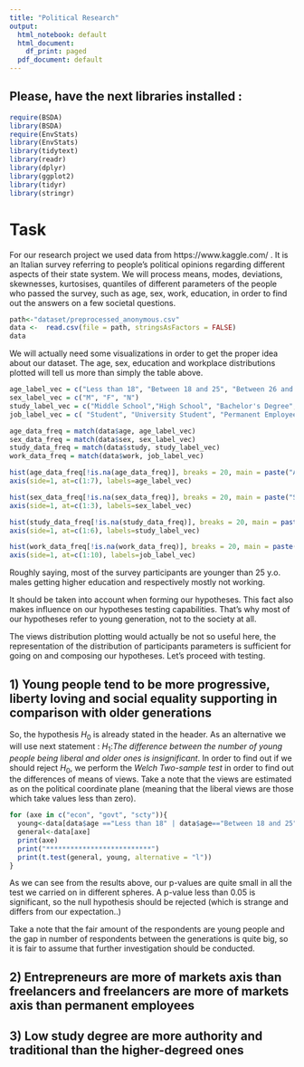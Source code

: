 ```yaml
---
title: "Political Research"
output:
  html_notebook: default
  html_document:
    df_print: paged
  pdf_document: default
---
```

## Please, have the next libraries installed :
```r
require(BSDA)
library(BSDA)
require(EnvStats)   
library(EnvStats)
library(tidytext)
library(readr)
library(dplyr)
library(ggplot2)
library(tidyr)
library(stringr)
```

# Task
For our research project we used data from https://www.kaggle.com/ . It is an Italian survey referring to people's political opinions regarding different aspects of their state system. We will process means, modes, deviations, skewnesses, kurtosises, quantiles of different parameters of the people who passed the survey, such as age, sex, work, education, in order to find out the answers on a few societal questions.
```r
path<-"dataset/preprocessed_anonymous.csv"
data <-  read.csv(file = path, stringsAsFactors = FALSE)
data
```
We will actually need some visualizations in order to get the proper idea about our dataset. The age, sex, education and workplace distributions plotted will tell us more than simply the table above.
```r
age_label_vec = c("Less than 18", "Between 18 and 25", "Between 26 and 35", "Between 36 and 45", "Between 46 and 55", "Between 56 and 65", "More than 65")
sex_label_vec = c("M", "F", "N")
study_label_vec = c("Middle School","High School", "Bachelor's Degree", "Master's Degree", "First Level Master Degree", "PhD")
job_label_vec = c( "Student", "University Student", "Permanent Employee", "Fixed Term Employee", "Freelance", "Public Employee", "Entrepreneur",  "Post-Doc", "Looking for employment", "Retired")

age_data_freq = match(data$age, age_label_vec)
sex_data_freq = match(data$sex, sex_label_vec)
study_data_freq = match(data$study, study_label_vec)
work_data_freq = match(data$work, job_label_vec)

hist(age_data_freq[!is.na(age_data_freq)], breaks = 20, main = paste("Age Distribution"), xaxt='n', xlab="Ages", col="white")
axis(side=1, at=c(1:7), labels=age_label_vec)

hist(sex_data_freq[!is.na(sex_data_freq)], breaks = 20, main = paste("Sex Distribution"), xaxt='n', xlab="Sex", col="white")
axis(side=1, at=c(1:3), labels=sex_label_vec)

hist(study_data_freq[!is.na(study_data_freq)], breaks = 20, main = paste("Study Distribution"), xaxt='n', xlab="Education", col="white")
axis(side=1, at=c(1:6), labels=study_label_vec)

hist(work_data_freq[!is.na(work_data_freq)], breaks = 20, main = paste("Job Distribution"), xaxt='n', xlab="Job", col="white")
axis(side=1, at=c(1:10), labels=job_label_vec)
```

Roughly saying, most of the survey participants are younger than 25 y.o. males getting higher education and respectively mostly not working.

It should be taken into account when forming our hypotheses. This fact also makes influence on our hypotheses testing capabilities. That's why most of our hypotheses refer to young generation, not to the society at all.

The views distribution plotting would actually be not so useful here, the representation of the distribution of participants parameters is sufficient for going on and composing our hypotheses. Let's proceed with testing.

## 1) Young people tend to be more progressive, liberty loving and social equality supporting in comparison with older generations

So, the hypothesis $H_0$ is already stated in the header. As an alternative we will use next statement : $H_1:$*The difference between the number of young people being liberal and older ones is insignificant*.
In order to find out if we should reject $H_0$, we perform the *Welch Two-sample test* in order to find out the differences of means of views. Take a note that the views are estimated as on the political coordinate plane (meaning that the liberal views are those which take values less than zero). 
```r
for (axe in c("econ", "govt", "scty")){
  young<-data[data$age =="Less than 18" | data$age=="Between 18 and 25", axe]
  general<-data[axe]
  print(axe)
  print("**************************")
  print(t.test(general, young, alternative = "l"))
}
```
As we can see from the results above, our p-values are quite small in all the test we carried on in different spheres. A p-value less than 0.05 is significant, so the null hypothesis should be rejected (which is strange and differs from our expectation..)

Take a note that the fair amount of the respondents are young people and the gap in number of respondents between the generations is quite big, so it is fair to assume that further investigation should be conducted.

## 2) Entrepreneurs are more of markets axis than freelancers and freelancers are more of markets axis than permanent employees

## 3) Low study degree are more authority and traditional than the higher-degreed ones